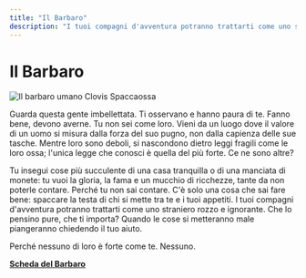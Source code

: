 ```yaml
---
title: "Il Barbaro"
description: "I tuoi compagni d'avventura potranno trattarti come uno straniero rozzo e ignorante. Che lo pensino pure, che ti importa? Quando le cose si metteranno male piangeranno chiedendo il tuo aiuto. Perché nessuno di loro è forte come te. Nessuno."
---
```



# Il Barbaro

![Il barbaro umano Clovis Spaccaossa](/images/classi/classi-base/clovis-spaccaossa-barbaro.jpg)

Guarda questa gente imbellettata. Ti osservano e hanno paura di te. Fanno bene, devono averne. Tu non sei come loro. Vieni da un luogo dove il valore di un uomo si misura dalla forza del suo pugno, non dalla capienza delle sue tasche. Mentre loro sono deboli, si nascondono dietro leggi fragili come le loro ossa; l'unica legge che conosci è quella del più forte. Ce ne sono altre? 

Tu insegui cose più succulente di una casa tranquilla o di una manciata di monete: tu vuoi la gloria, la fama e un mucchio di ricchezze, tante da non poterle contare. Perché tu non sai contare. C'è solo una cosa che sai fare bene: spaccare la testa di chi si mette tra te e i tuoi appetiti. I tuoi compagni d'avventura potranno trattarti come uno straniero rozzo e ignorante. Che lo pensino pure, che ti importa? Quando le cose si metteranno male piangeranno chiedendo il tuo aiuto.

Perché nessuno di loro è forte come te. Nessuno.

**<a href="/assets/classi/classi-base/Barbaro.pdf" target="_blank">Scheda del Barbaro</a>**
